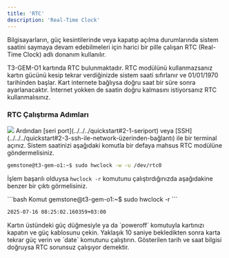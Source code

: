 ```yaml
---
title: 'RTC'
description: 'Real-Time Clock'
---
```


Bilgisayarların, güç kesintilerinde veya kapatıp açılma durumlarında sistem saatini
saymaya devam edebilmeleri için harici bir pille çalışan RTC (Real-Time Clock) adlı
donanım kullanılır.

<Note>
  T3-GEM-O1 kartında RTC bulunmaktadır. RTC modülünü kullanmazsanız kartın gücünü
  kesip tekrar verdiğinizde sistem saati sıfırlanır ve 01/01/1970 tarihinden başlar.
  Kart internete bağlıysa doğru saat bir süre sonra ayarlanacaktır. İnternet yokken
  de saatin doğru kalmasını istiyorsanız RTC kullanmalısınız.
</Note>

### RTC Çalıştırma Adımları

<Steps>

  <Step title="Pil Bağlantısını Yap">
    <Frame caption="Todo: RTC pil bağlantısı">
      <img className="rounded-lg" noZoom src="/images/under-construction.png" />
    </Frame>
  </Step>

  <Step title="Güncel Tarih Saat Bilgisini Gönder">
  Ardından [seri port](../../../quickstart#2-1-seriport) veya
  [SSH](../../../quickstart#2-3-ssh-ile-network-üzerinden-bağlantı) ile bir terminal açınız.
  Sistem saatinizi aşağıdaki komutla bir defaya mahsus RTC modülüne göndermelisiniz.

  ```bash
  gemstone@t3-gem-o1:~$ sudo hwclock -w -u /dev/rtc0
  ```

  İşlem başarılı olduysa `hwclock -r` komutunu çalıştırdığınızda aşağıdakine benzer bir çıktı görmelisiniz.

  <CodeGroup>
  ```bash Komut
  gemstone@t3-gem-o1:~$ sudo hwclock -r
  ```

  ```bash Çıktı
  2025-07-16 08:25:02.160359+03:00
  ```
  </CodeGroup>

  </Step>

  <Step title="Test Et">
  Kartın üstündeki güç düğmesiyle ya da `poweroff` komutuyla kartınızı kapatın ve
  güç kablosunu çekin. Yaklaşık 10 saniye bekledikten sonra karta tekrar güç verin
  ve `date` komutunu çalıştırın. Gösterilen tarih ve saat bilgisi doğruysa RTC
  sorunsuz çalışıyor demektir.
  </Step>

</Steps>
